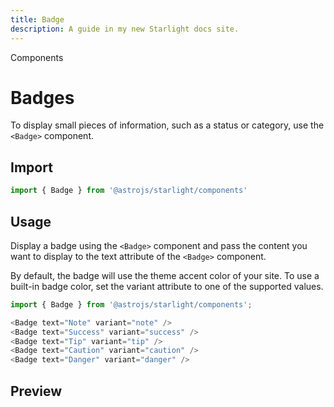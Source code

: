 ---
title: Badge
description: A guide in my new Starlight docs site.
---


<GroupName>Components</GroupName>

# Badges

To display small pieces of information, such as a status or category, use the `<Badge>` component.

## Import

```js
import { Badge } from '@astrojs/starlight/components'
```

## Usage

Display a badge using the `<Badge>` component and pass the content you want to display to the text attribute of the `<Badge>` component.

By default, the badge will use the theme accent color of your site. To use a built-in badge color, set the variant attribute to one of the supported values.

```js
import { Badge } from '@astrojs/starlight/components';

<Badge text="Note" variant="note" />
<Badge text="Success" variant="success" />
<Badge text="Tip" variant="tip" />
<Badge text="Caution" variant="caution" />
<Badge text="Danger" variant="danger" />
```

## Preview

<Card title='Variants'>
  <Badge text='Note' variant='note' />
  <Badge text='Success' variant='success' />
  <Badge text='Tip' variant='tip' />
  <Badge text='Caution' variant='caution' />
  <Badge text='Danger' variant='danger' />
</Card>
